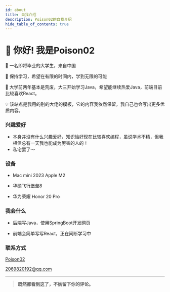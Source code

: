 ```yaml
---
id: about
title: 自我介绍
description: Poison02的自我介绍
hide_table_of_contents: true
---
```



# 👋 你好! 我是Poison02

🧑 一名即将毕业的大学生，来自中国

🌱 保持学习，希望在有限的时间内，学到无限的可能

🐛 大学前两年基本是荒废，大三开始学习Java，希望能继续热爱Java，前端目前比较喜欢React。

💡 该站点是我用的别的大佬的模板，它的内容我依然保留，我自己也会写出更多优质内容。

### 兴趣爱好

- 本身并没有什么兴趣爱好，知识恰好现在比较喜欢编程，虽说学术不精，但我相信总有一天我也能成为厉害的人的！
- 私宅罢了～

### 设备

- Mac mini 2023 Apple M2

- 华硕飞行堡垒8

- 华为荣耀 Honor 20 Pro

### 我会什么

- 后端写Java，使用SpringBoot开发网页

- 前端会简单写写React，正在间断学习中

### 联系方式

<p style={{ display: 'flex', 'align-items': 'center', gap: '0.5rem' }}>
  <Icon icon="ri:github-line" width="20" heigth="20" />
  <a href={social.github.href}>Poison02</a>
</p>

<p style={{ display: 'flex', 'align-items': 'center', gap: '0.5rem' }}>
  <Icon icon="ri:mail-open-line" width="20" heigth="20" />
  <a href={social.email.href}>2069820192@qq.com</a>
</p>

---

> **既然都看到这了，不妨留下你的评论。**

<Comment />
